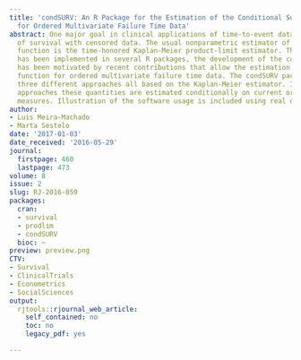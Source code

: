 ```yaml
---
title: 'condSURV: An R Package for the Estimation of the Conditional Survival Function
  for Ordered Multivariate Failure Time Data'
abstract: One major goal in clinical applications of time-to-event data is the estimation
  of survival with censored data. The usual nonparametric estimator of the survival
  function is the time-honored Kaplan-Meier product-limit estimator. Though this estimator
  has been implemented in several R packages, the development of the condSURV R package
  has been motivated by recent contributions that allow the estimation of the survival
  function for ordered multivariate failure time data. The condSURV package provides
  three different approaches all based on the Kaplan-Meier estimator. In one of these
  approaches these quantities are estimated conditionally on current or past covariate
  measures. Illustration of the software usage is included using real data.
author:
- Luis Meira-Machado
- Marta Sestelo
date: '2017-01-03'
date_received: '2016-05-29'
journal:
  firstpage: 460
  lastpage: 473
volume: 8
issue: 2
slug: RJ-2016-059
packages:
  cran:
  - survival
  - prodlim
  - condSURV
  bioc: ~
preview: preview.png
CTV:
- Survival
- ClinicalTrials
- Econometrics
- SocialSciences
output:
  rjtools::rjournal_web_article:
    self_contained: no
    toc: no
    legacy_pdf: yes

---
```

